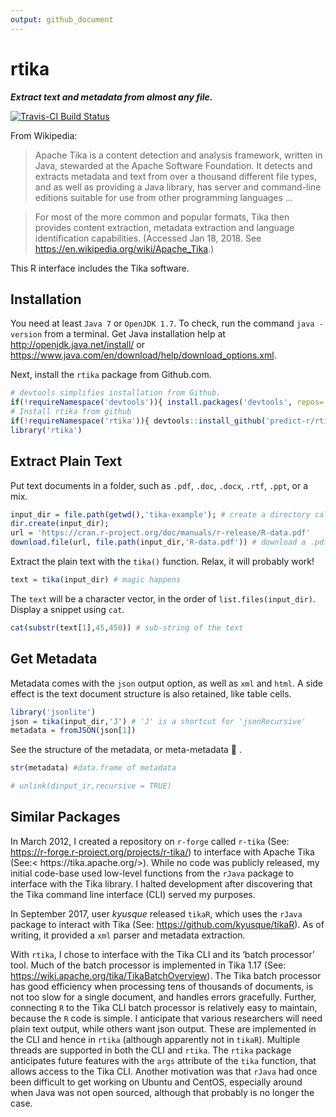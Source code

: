 ```yaml
---
output: github_document
---
```

# rtika
***Extract text and metadata from almost any file.***

[![Travis-CI Build Status](https://travis-ci.org/predict-r/rtika.svg?branch=master)](https://travis-ci.org/predict-r/rtika)

From Wikipedia: 

>Apache Tika is a content detection and analysis framework, written in Java, stewarded at the Apache Software Foundation. It detects and extracts metadata and text from over a thousand different file types, and as well as providing a Java library, has server and command-line editions suitable for use from other programming languages ...

>For most of the more common and popular formats, Tika then provides content extraction, metadata extraction and language identification capabilities. (Accessed Jan 18, 2018. See <https://en.wikipedia.org/wiki/Apache_Tika>.)

This R interface includes the Tika software.

## Installation
You need at least `Java 7` or `OpenJDK 1.7`. To check, run the command `java -version` from a terminal. Get Java installation help at <http://openjdk.java.net/install/> or <https://www.java.com/en/download/help/download_options.xml>.

Next, install the `rtika` package from Github.com. 

```r
# devtools simplifies installation from Github.
if(!requireNamespace('devtools')){ install.packages('devtools', repos='https://cloud.r-project.org') }
# Install rtika from github
if(!requireNamespace('rtika')){ devtools::install_github('predict-r/rtika') } 
library('rtika')
```



## Extract Plain Text
Put text documents in a folder, such as `.pdf`, `.doc`, `.docx`, `.rtf`, `.ppt`, or a mix. 
```r
input_dir = file.path(getwd(),'tika-example'); # create a directory called 'tika-example' in R's working directory
dir.create(input_dir); 
url = 'https://cran.r-project.org/doc/manuals/r-release/R-data.pdf'
download.file(url, file.path(input_dir,'R-data.pdf')) # download a .pdf 

```

Extract the plain text with the `tika()` function. Relax, it will probably work! 
```r
text = tika(input_dir) # magic happens

```
The `text` will be a character vector, in the order of `list.files(input_dir)`. Display a snippet using `cat`.  
```r
cat(substr(text[1],45,450)) # sub-string of the text

```
## Get Metadata
Metadata comes with the `json` output option, as well as `xml` and `html`. A side effect is the text document structure is also retained, like table cells.
```r
library('jsonlite')
json = tika(input_dir,'J') # 'J' is a shortcut for 'jsonRecursive'
metadata = fromJSON(json[1])
```
See the structure of the metadata, or meta-metadata 🤯 .

```r
str(metadata) #data.frame of metadata
```
```r
# unlink(dinput_ir,recursive = TRUE)
```
## Similar Packages

In March 2012, I created a repository on `r-forge` called `r-tika` (See: <https://r-forge.r-project.org/projects/r-tika/>) to interface with Apache Tika (See:< https://tika.apache.org/>). While no code was publicly released, my initial code-base used low-level functions from the `rJava` package to interface with the Tika library. I halted development after discovering that the Tika command line interface (CLI) served my purposes. 

In September 2017, user *kyusque* released `tikaR`, which uses the `rJava` package to interact with Tika (See: <https://github.com/kyusque/tikaR>). As of writing, it provided a `xml` parser and metadata extraction. 

With  `rtika`, I chose to interface with the Tika CLI and its 'batch processor' tool. Much of the batch processor is implemented in Tika 1.17 (See: <https://wiki.apache.org/tika/TikaBatchOverview>). The Tika batch processor has good efficiency when processing tens of thousands of documents, is not too slow for a single document, and handles errors gracefully. Further, connecting `R` to the Tika CLI batch processor is relatively easy to maintain, because the `R` code is simple. I anticipate that various researchers will need plain text output, while others want json output. These are implemented in the CLI and hence in `rtika` (although apparently not in `tikaR`). Multiple threads are supported in both the CLI and `rtika`. The `rtika` package anticipates future features with the `args` attribute of the `tika` function, that allows access to the Tika CLI. Another motivation was that `rJava` had once been difficult to get working on Ubuntu and CentOS, especially around when Java was not open sourced, although that probably is no longer the case.
